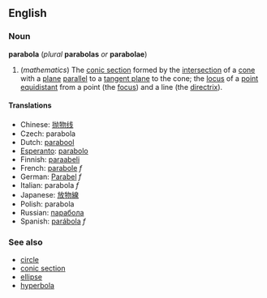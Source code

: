 ==English==
===Noun===
'''parabola''' (''plural'' '''parabolas''' ''or'' '''parabolae''')
{{wikipedia}}
#(''mathematics'') The [[conic section]] formed by the [[intersection]] of a [[cone]] with a [[plane]] [[parallel]] to a [[tangent plane]] to the cone; the [[locus]] of a [[point]] [[equidistant]] from a point (the [[focus]]) and a line (the [[directrix]]).

====Translations====
*Chinese: [[抛物线]]
*Czech: parabola
*Dutch: [[parabool]]
*[[Esperanto]]: [[parabolo]]
*Finnish: [[paraabeli]]
*French: [[parabole]] ''f''
*German: [[Parabel]] ''f''
*Italian: parabola ''f''
*Japanese: [[放物線]]
*Polish: parabola
*Russian: [[парабола]]
*Spanish: [[parábola]] ''f''

===See also===
*[[circle]]
*[[conic section]]
*[[ellipse]]
*[[hyperbola]]